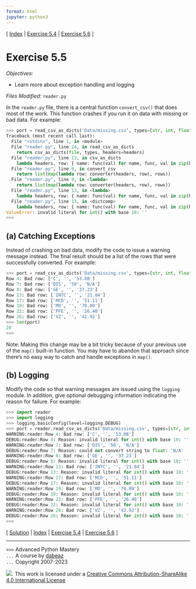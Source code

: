 ```yaml
---
format: html
jupyter: python3
---
```

\[ [Index](index.md) | [Exercise 5.4](ex5_4.md) | [Exercise 5.6](ex5_6.md) \]

# Exercise 5.5

*Objectives:*

- Learn more about exception handling and logging

*Files Modified:* `reader.py`

In the `reader.py` file, there is a central function `convert_csv()` that does
most of the work.  This function crashes if you run it on data with missing or
bad data.  For example:

```python
>>> port = read_csv_as_dicts('Data/missing.csv', types=[str, int, float])
Traceback (most recent call last):
  File "<stdin>", line 1, in <module>
  File "reader.py", line 24, in read_csv_as_dicts
    return csv_as_dicts(file, types, headers=headers)
  File "reader.py", line 13, in csv_as_dicts
    lambda headers, row: { name: func(val) for name, func, val in zip(headers, types, row) })
  File "reader.py", line 9, in convert_csv
    return list(map(lambda row: converter(headers, row), rows))
  File "reader.py", line 9, in <lambda>
    return list(map(lambda row: converter(headers, row), rows))
  File "reader.py", line 13, in <lambda>
    lambda headers, row: { name: func(val) for name, func, val in zip(headers, types, row) })
  File "reader.py", line 13, in <dictcomp>
    lambda headers, row: { name: func(val) for name, func, val in zip(headers, types, row) })
ValueError: invalid literal for int() with base 10: ''
>>> 
```

## (a) Catching Exceptions

Instead of crashing on bad data, modify the code to issue a warning message
instead. The final result should be a list of the rows that were successfully
converted. For example:

```python
>>> port = read_csv_as_dicts('Data/missing.csv', types=[str, int, float])
Row 4: Bad row: ['C', '', '53.08']
Row 7: Bad row: ['DIS', '50', 'N/A']
Row 8: Bad row: ['GE', '', '37.23']
Row 13: Bad row: ['INTC', '', '21.84']
Row 17: Bad row: ['MCD', '', '51.11']
Row 19: Bad row: ['MO', '', '70.09']
Row 22: Bad row: ['PFE', '', '26.40']
Row 26: Bad row: ['VZ', '', '42.92']
>>> len(port)
20
>>>
```

Note:  Making this change may be a bit tricky because of your previous use of the `map()`
built-in function. You may have to abandon that approach since there's no easy way to catch
and handle exceptions in `map()`.

## (b) Logging

Modify the code so that warning messages are issued using the `logging` module.  In 
addition, give optional debugging information indicating the reason for failure.
For example:

```python
>>> import reader
>>> import logging
>>> logging.basicConfig(level=logging.DEBUG)
>>> port = reader.read_csv_as_dicts('Data/missing.csv', types=[str, int, float])
WARNING:reader:Row 4: Bad row: ['C', '', '53.08']
DEBUG:reader:Row 4: Reason: invalid literal for int() with base 10: ''
WARNING:reader:Row 7: Bad row: ['DIS', '50', 'N/A']
DEBUG:reader:Row 7: Reason: could not convert string to float: 'N/A'
WARNING:reader:Row 8: Bad row: ['GE', '', '37.23']
DEBUG:reader:Row 8: Reason: invalid literal for int() with base 10: ''
WARNING:reader:Row 13: Bad row: ['INTC', '', '21.84']
DEBUG:reader:Row 13: Reason: invalid literal for int() with base 10: ''
WARNING:reader:Row 17: Bad row: ['MCD', '', '51.11']
DEBUG:reader:Row 17: Reason: invalid literal for int() with base 10: ''
WARNING:reader:Row 19: Bad row: ['MO', '', '70.09']
DEBUG:reader:Row 19: Reason: invalid literal for int() with base 10: ''
WARNING:reader:Row 22: Bad row: ['PFE', '', '26.40']
DEBUG:reader:Row 22: Reason: invalid literal for int() with base 10: ''
WARNING:reader:Row 26: Bad row: ['VZ', '', '42.92']
DEBUG:reader:Row 26: Reason: invalid literal for int() with base 10: ''
>>>
```

\[ [Solution](soln5_5.md) | [Index](index.md) | [Exercise 5.4](ex5_4.md) | [Exercise 5.6](ex5_6.md) \]

----
`>>>` Advanced Python Mastery  
`...` A course by [dabeaz](https://www.dabeaz.com)  
`...` Copyright 2007-2023  

![](https://i.creativecommons.org/l/by-sa/4.0/88x31.png). This work is licensed under a [Creative Commons Attribution-ShareAlike 4.0 International License](http://creativecommons.org/licenses/by-sa/4.0/)
